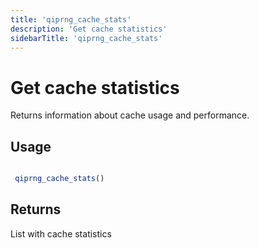 ```yaml
---
title: 'qiprng_cache_stats'
description: 'Get cache statistics'
sidebarTitle: 'qiprng_cache_stats'
---
```


# Get cache statistics


 Returns information about cache usage and performance.


## Usage

```r

 qiprng_cache_stats()

```

## Returns


 List with cache statistics
